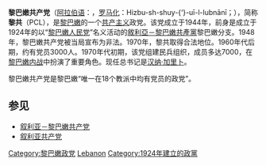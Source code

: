 {{Infobox political party
|country=黎巴嫩
|colorcode=Red
|name = 黎巴嫩共產黨
|name_native = {{rtl-lang|ar|الحزب الشيوعي اللبناني}}<br>Parti communiste libanais
|flag = [[Image:Flag_of_the_Lebanese_Communist_Party.svg|180px]]
|总书记 = [[汉纳·加里卜|汉纳·加里卜]]
| headquarters = [[貝魯特|貝魯特]]
|foundation= 1944年
|dissolution= 
|ideology = [[共產主義|共產主義]]<br>[[馬克思列寧主義|馬克思列寧主義]]
|position = [[极左翼|极左翼]]
|international = [[共产党和工人党国际会议|共产党和工人党国际会议]]<br>[[国际共产主义研讨会|国际共产主义研讨会]]<br>[[共产国际|共产国际]]（历史上）
|newspaper =
|predecessor = [[敘利亞－黎巴嫩共產黨|敘利亞－黎巴嫩共產黨]]<br>[[黎巴嫩人民黨|黎巴嫩人民黨]]
|youth_wing = [[黎巴嫩民主青年聯盟|黎巴嫩民主青年聯盟]]
|wing1_title = 准军事组织
|wing1={{le|人民卫队|Popular Guard}}（1970年－1990年，2006年）
|membership =
|successor =
|colors = [[紅色|紅色]]
|website = http://lcparty.org/ <br> http://jammoul.net
}}
{{共产党}}
'''黎巴嫩共产党'''（[[阿拉伯语|阿拉伯语]]：{{rtl-lang|ar|الحزب الشيوعي اللبناني}}，[[阿拉伯语罗马化|罗马化]]：Hizbu-sh-shuy-{‘}-uī-l-lubnānī；{{lang-fr|Parti communiste libanais}}），简称'''黎共'''（PCL），是[[黎巴嫩|黎巴嫩]]的一个[[共产主义|共产主义]]政党。该党成立于1944年，前身是成立于1924年的以“[[黎巴嫩人民党|黎巴嫩人民党]]”名义活动的[[敘利亞－黎巴嫩共產黨|敘利亞－黎巴嫩共產黨]]黎巴嫩分支。1948年，黎巴嫩共产党被当局宣布为非法。1970年，黎共取得合法地位。1960年代后期，约有党员3000人。1970年代初期，该党组建民兵组织{{le|人民卫队|Popular Guard}}，成员多达7000，在[[黎巴嫩内战|黎巴嫩内战]]中扮演了重要角色。现任总书记是[[汉纳·加里卜|汉纳·加里卜]]。

黎巴嫩共产党是黎巴嫩“唯一在18个教派中均有党员的政党”。

==参见==
*[[叙利亚－黎巴嫩共产党|叙利亚－黎巴嫩共产党]]
*[[叙利亚共产党|叙利亚共产党]]

{{中東的共產黨}}

[[Category:黎巴嫩政党|Category:黎巴嫩政党]]
[[Category:亞洲共產黨|Lebanon]]
[[Category:1924年建立的政黨|Category:1924年建立的政黨]]